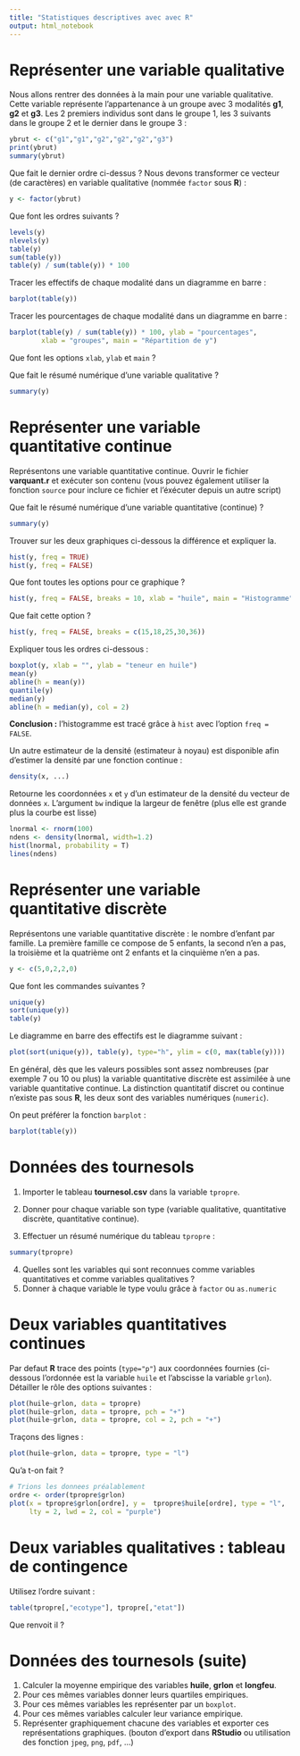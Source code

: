 ```yaml
---
title: "Statistiques descriptives avec avec R"
output: html_notebook
---
```


# Représenter une variable qualitative

Nous allons rentrer des données à la main pour une variable qualitative. Cette variable représente l'appartenance à un groupe avec 3 modalités **g1**, **g2** et **g3**. Les 2 premiers individus sont dans le groupe 1, les 3 suivants dans le groupe 2 et le dernier dans le groupe 3 :

```r
ybrut <- c("g1","g1","g2","g2","g2","g3")
print(ybrut)
summary(ybrut)
```

Que fait le dernier ordre ci-dessus ? Nous devons transformer ce vecteur (de caractères) en variable qualitative (nommée ``factor`` sous **R**) :

```r
y <- factor(ybrut)
```

Que font les ordres suivants ?

```r
levels(y)
nlevels(y)
table(y)
sum(table(y))
table(y) / sum(table(y)) * 100
```

Tracer les effectifs de chaque modalité dans un diagramme en barre :

```r
barplot(table(y))
```

Tracer les pourcentages de chaque modalité dans un diagramme en barre :

```r
barplot(table(y) / sum(table(y)) * 100, ylab = "pourcentages", 
        xlab = "groupes", main = "Répartition de y")
```

Que font les options ``xlab``, ``ylab`` et ``main`` ?

Que fait le résumé numérique d'une variable qualitative ?

```r
summary(y)
```

# Représenter une variable quantitative continue

Représentons une variable quantitative continue. Ouvrir le fichier **varquant.r** et exécuter son contenu (vous pouvez également utiliser la fonction ``source`` pour inclure ce fichier et l'éxécuter depuis un autre script)

Que fait le résumé numérique d'une variable quantitative (continue) ?

```r
summary(y)
```

Trouver sur les deux graphiques ci-dessous la différence et expliquer la.

```r
hist(y, freq = TRUE)
hist(y, freq = FALSE)
```

Que font toutes les options pour ce graphique ?

```r
hist(y, freq = FALSE, breaks = 10, xlab = "huile", main = "Histogramme")
```

Que fait cette option ?

```r
hist(y, freq = FALSE, breaks = c(15,18,25,30,36))
```

Expliquer tous les ordres ci-dessous :

```r
boxplot(y, xlab = "", ylab = "teneur en huile")
mean(y)
abline(h = mean(y))
quantile(y)
median(y)
abline(h = median(y), col = 2)
```

**Conclusion :** l'histogramme est tracé grâce à ``hist`` avec l'option ``freq = FALSE``.

Un autre estimateur de la densité (estimateur à noyau) est disponible afin d'estimer la densité par une fonction continue :

```r
density(x, ...)
```

Retourne les coordonnées ``x`` et ``y`` d'un estimateur de la densité du vecteur de données ``x``. L'argument ``bw`` indique la largeur de fenêtre (plus elle est grande plus la courbe est lisse)

```r
lnormal <- rnorm(100)
ndens <- density(lnormal, width=1.2)
hist(lnormal, probability = T)
lines(ndens)
```

# Représenter une variable quantitative discrète

Représentons une variable quantitative discrète : le nombre d'enfant par famille. La première famille ce compose de 5 enfants, la second n'en a pas, la troisième et la quatrième ont 2 enfants et la cinquième n'en a pas.

```r
y <- c(5,0,2,2,0)
```

Que font les commandes suivantes ?

```r
unique(y)
sort(unique(y))
table(y)
```

Le diagramme en barre des effectifs est le diagramme suivant : 

```r
plot(sort(unique(y)), table(y), type="h", ylim = c(0, max(table(y))))
```

En général, dès que les valeurs possibles sont assez nombreuses (par exemple 7 ou 10 ou plus) la variable quantitative
discrète est assimilée à une variable quantitative continue. La distinction quantitatif discret ou continue n'existe pas
sous **R**, les deux sont des variables numériques (``numeric``).

On peut préférer la fonction ``barplot`` : 

```r
barplot(table(y))
```


# Données des tournesols

1. Importer le tableau **tournesol.csv** dans la variable ``tpropre``.

2. Donner pour chaque variable son type (variable qualitative, quantitative discrète, quantitative continue).
3. Effectuer un résumé numérique du tableau ``tpropre`` :

```r
summary(tpropre)
```

4. Quelles sont les variables qui sont reconnues comme variables quantitatives et comme variables qualitatives ?
5. Donner à chaque variable le type voulu grâce à ``factor`` ou ``as.numeric``

# Deux variables quantitatives continues

Par defaut **R** trace des points (``type="p"``) aux coordonnées fournies (ci-dessous l'ordonnée est la variable ``huile`` et l'abscisse la variable ``grlon``). Détailler le rôle des options suivantes : 

```r
plot(huile~grlon, data = tpropre)
plot(huile~grlon, data = tpropre, pch = "+")
plot(huile~grlon, data = tpropre, col = 2, pch = "+")
```

Traçons des lignes :

```r
plot(huile~grlon, data = tpropre, type = "l")
```

Qu'a t-on fait ?

```r
# Trions les donnees préalablement
ordre <- order(tpropre$grlon)
plot(x = tpropre$grlon[ordre], y =  tpropre$huile[ordre], type = "l", 
     lty = 2, lwd = 2, col = "purple")
```

# Deux variables qualitatives : tableau de contingence

Utilisez l'ordre suivant :

```r
table(tpropre[,"ecotype"], tpropre[,"etat"])
```

Que renvoit il ?

# Données des tournesols (suite)

1. Calculer la moyenne empirique des variables **huile**, **grlon** et **longfeu**.
2. Pour ces mêmes variables donner leurs quartiles empiriques.
3. Pour ces mêmes variables les représenter par un ``boxplot``.
4. Pour ces mêmes variables calculer leur variance empirique.
5. Représenter graphiquement chacune des variables et exporter ces représentations graphiques. (bouton d'export dans **RStudio** ou utilisation des fonction ``jpeg``, ``png``, ``pdf``, ...)